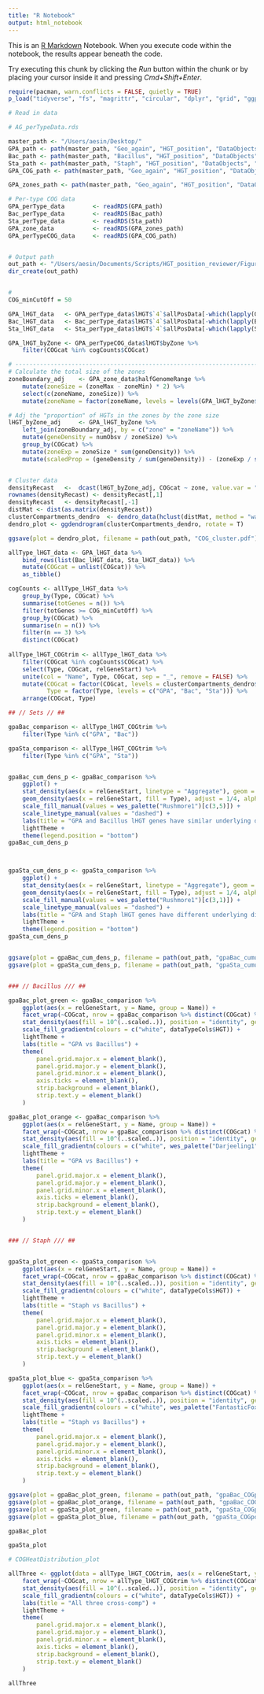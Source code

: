 ```yaml
---
title: "R Notebook"
output: html_notebook
---
```


This is an [R Markdown](http://rmarkdown.rstudio.com) Notebook. When you execute code within the notebook, the results appear beneath the code. 

Try executing this chunk by clicking the *Run* button within the chunk or by placing your cursor inside it and pressing *Cmd+Shift+Enter*. 

```r
require(pacman, warn.conflicts = FALSE, quietly = TRUE)
p_load("tidyverse", "fs", "magrittr", "circular", "dplyr", "grid", "ggplot2", "ggdendro")


```


```r
# Read in data

# AG_perTypeData.rds

master_path <- "/Users/aesin/Desktop/"
GPA_path <- path(master_path, "Geo_again", "HGT_position", "DataObjects", "AG_perTypeData.rds")
Bac_path <- path(master_path, "Bacillus", "HGT_position", "DataObjects", "AG_perTypeData.rds")
Sta_path <- path(master_path, "Staph", "HGT_position", "DataObjects", "AG_perTypeData.rds")
GPA_COG_path <- path(master_path, "Geo_again", "HGT_position", "DataObjects", "AG_perTypeCOGData.rds")

GPA_zones_path <- path(master_path, "Geo_again", "HGT_position", "DataObjects", "AG_zoneBoundaries.rds")

# Per-type COG data
GPA_perType_data		<- readRDS(GPA_path)
Bac_perType_data		<- readRDS(Bac_path)
Sta_perType_data		<- readRDS(Sta_path)
GPA_zone_data			<- readRDS(GPA_zones_path)
GPA_perTypeCOG_data		<- readRDS(GPA_COG_path)


# Output path
out_path <- "/Users/aesin/Documents/Scripts/HGT_position_reviewer/Figures/COG_position_comp"
dir_create(out_path)


# 
COG_minCutOff = 50

GPA_lHGT_data	<- GPA_perType_data$lHGT$`4`$allPosData[-which(lapply(GPA_perType_data$lHGT$`4`$allPosData$COGcat, length) > 1),] %>% mutate(Type = "GPA")
Bac_lHGT_data	<- Bac_perType_data$lHGT$`4`$allPosData[-which(lapply(Bac_perType_data$lHGT$`4`$allPosData$COGcat, length) > 1),] %>% mutate(Type = "Bac")
Sta_lHGT_data	<- Sta_perType_data$lHGT$`4`$allPosData[-which(lapply(Sta_perType_data$lHGT$`4`$allPosData$COGcat, length) > 1),] %>% mutate(Type = "Sta")

```



```r

GPA_lHGT_byZone <- GPA_perTypeCOG_data$lHGT$byZone %>%
	filter(COGcat %in% cogCounts$COGcat)

# ------------------------------------------------------------------------------------- #
# Calculate the total size of the zones
zoneBoundary_adj	<- GPA_zone_data$halfGenomeRange %>%
	mutate(zoneSize = (zoneMax - zoneMin) * 2) %>%
	select(c(zoneName, zoneSize)) %>%
	mutate(zoneName = factor(zoneName, levels = levels(GPA_lHGT_byZone$zone)))

# Adj the "proportion" of HGTs in the zones by the zone size
lHGT_byZone_adj		<- GPA_lHGT_byZone %>%
	left_join(zoneBoundary_adj, by = c("zone" = "zoneName")) %>%
	mutate(geneDensity = numObsv / zoneSize) %>%
	group_by(COGcat) %>%
	mutate(zoneExp = zoneSize * sum(geneDensity)) %>%
	mutate(scaledProp = (geneDensity / sum(geneDensity)) - (zoneExp / sum(zoneExp)))


# Cluster data
densityRecast	<-  dcast(lHGT_byZone_adj, COGcat ~ zone, value.var = "Proportion")
rownames(densityRecast)	<- densityRecast[,1]
densityRecast	<- densityRecast[,-1]
distMat <- dist(as.matrix(densityRecast))
clusterCompartments_dendro	<- dendro_data(hclust(distMat, method = "ward.D2"))
dendro_plot <- ggdendrogram(clusterCompartments_dendro, rotate = T)

ggsave(plot = dendro_plot, filename = path(out_path, "COG_cluster.pdf"), device = "pdf", width = 6, height = 12)

```


```r
allType_lHGT_data <- GPA_lHGT_data %>% 
	bind_rows(list(Bac_lHGT_data, Sta_lHGT_data)) %>%
	mutate(COGcat = unlist(COGcat)) %>%
	as_tibble()

cogCounts <- allType_lHGT_data %>%
	group_by(Type, COGcat) %>%
	summarise(totGenes = n()) %>%
	filter(totGenes >= COG_minCutOff) %>%
	group_by(COGcat) %>%
	summarise(n = n()) %>%
	filter(n == 3) %>%
	distinct(COGcat)
	
allType_lHGT_COGtrim <- allType_lHGT_data %>% 
	filter(COGcat %in% cogCounts$COGcat) %>%
	select(Type, COGcat, relGeneStart) %>%
	unite(col = "Name", Type, COGcat, sep = "_", remove = FALSE) %>%
	mutate(COGcat = factor(COGcat, levels = clusterCompartments_dendro$labels$label),
		   Type = factor(Type, levels = c("GPA", "Bac", "Sta"))) %>% 
	arrange(COGcat, Type)
```


```r
## // Sets // ##

gpaBac_comparison <- allType_lHGT_COGtrim %>%
	filter(Type %in% c("GPA", "Bac"))

gpaSta_comparison <- allType_lHGT_COGtrim %>%
	filter(Type %in% c("GPA", "Sta"))


gpaBac_cum_dens_p <- gpaBac_comparison %>%
	ggplot() +
	stat_density(aes(x = relGeneStart, linetype = "Aggregate"), geom = "line", adjust = 1/4, size = 1) +
	geom_density(aes(x = relGeneStart, fill = Type), adjust = 1/4, alpha = 0.2, color = NA) +
	scale_fill_manual(values = wes_palette("Rushmore1")[c(3,5)]) +
	scale_linetype_manual(values = "dashed") +
	labs(title = "GPA and Bacillus lHGT genes have similar underlying distributions") +
	lightTheme +
	theme(legend.position = "bottom")
gpaBac_cum_dens_p



gpaSta_cum_dens_p <- gpaSta_comparison %>%
	ggplot() +
	stat_density(aes(x = relGeneStart, linetype = "Aggregate"), geom = "line", adjust = 1/4, size = 1) +
	geom_density(aes(x = relGeneStart, fill = Type), adjust = 1/4, alpha = 0.2, color = NA) +
	scale_fill_manual(values = wes_palette("Rushmore1")[c(3,1)]) +
	scale_linetype_manual(values = "dashed") +
	labs(title = "GPA and Staph lHGT genes have different underlying distributions") +
	lightTheme +
	theme(legend.position = "bottom")
gpaSta_cum_dens_p


ggsave(plot = gpaBac_cum_dens_p, filename = path(out_path, "gpaBac_cumulDensity.pdf"), device = "pdf", width = 10, height = 6)
ggsave(plot = gpaSta_cum_dens_p, filename = path(out_path, "gpaSta_cumulDensity.pdf"), device = "pdf", width = 10, height = 6)


### // Bacillus /// ##

gpaBac_plot_green <- gpaBac_comparison %>%
	ggplot(aes(x = relGeneStart, y = Name, group = Name)) +
	facet_wrap(~COGcat, nrow = gpaBac_comparison %>% distinct(COGcat) %>% nrow, strip.position = "right", scales = "free_y") +
	stat_density(aes(fill = 10^(..scaled..)), position = "identity", geom = "tile", n = 2000, adjust = 1/4) +
	scale_fill_gradientn(colours = c("white", dataTypeCols$HGT)) +
	lightTheme +
	labs(title = "GPA vs Bacillus") +
	theme(
		panel.grid.major.x = element_blank(),
		panel.grid.major.y = element_blank(),
		panel.grid.minor.x = element_blank(),
		axis.ticks = element_blank(),
		strip.background = element_blank(),
		strip.text.y = element_blank()
	)

gpaBac_plot_orange <- gpaBac_comparison %>%
	ggplot(aes(x = relGeneStart, y = Name, group = Name)) +
	facet_wrap(~COGcat, nrow = gpaBac_comparison %>% distinct(COGcat) %>% nrow, strip.position = "right", scales = "free_y") +
	stat_density(aes(fill = 10^(..scaled..)), position = "identity", geom = "tile", n = 2000, adjust = 1/4) +
	scale_fill_gradientn(colours = c("white", wes_palette("Darjeeling1")[4])) +
	lightTheme +
	labs(title = "GPA vs Bacillus") +
	theme(
		panel.grid.major.x = element_blank(),
		panel.grid.major.y = element_blank(),
		panel.grid.minor.x = element_blank(),
		axis.ticks = element_blank(),
		strip.background = element_blank(),
		strip.text.y = element_blank()
	)


### // Staph /// ##


gpaSta_plot_green <- gpaSta_comparison %>%
	ggplot(aes(x = relGeneStart, y = Name, group = Name)) +
	facet_wrap(~COGcat, nrow = gpaBac_comparison %>% distinct(COGcat) %>% nrow, strip.position = "right", scales = "free_y") +
	stat_density(aes(fill = 10^(..scaled..)), position = "identity", geom = "tile", n = 2000, adjust = 1/4) +
	scale_fill_gradientn(colours = c("white", dataTypeCols$HGT)) +
	lightTheme +
	labs(title = "Staph vs Bacillus") +
	theme(
		panel.grid.major.x = element_blank(),
		panel.grid.major.y = element_blank(),
		panel.grid.minor.x = element_blank(),
		axis.ticks = element_blank(),
		strip.background = element_blank(),
		strip.text.y = element_blank()
	)

gpaSta_plot_blue <- gpaSta_comparison %>%
	ggplot(aes(x = relGeneStart, y = Name, group = Name)) +
	facet_wrap(~COGcat, nrow = gpaBac_comparison %>% distinct(COGcat) %>% nrow, strip.position = "right", scales = "free_y") +
	stat_density(aes(fill = 10^(..scaled..)), position = "identity", geom = "tile", n = 2000, adjust = 1/4) +
	scale_fill_gradientn(colours = c("white", wes_palette("FantasticFox1")[3])) +
	lightTheme +
	labs(title = "Staph vs Bacillus") +
	theme(
		panel.grid.major.x = element_blank(),
		panel.grid.major.y = element_blank(),
		panel.grid.minor.x = element_blank(),
		axis.ticks = element_blank(),
		strip.background = element_blank(),
		strip.text.y = element_blank()
	)

ggsave(plot = gpaBac_plot_green, filename = path(out_path, "gpaBac_COGposition_full_green.pdf"), device = "pdf", width = 15, height = 12)
ggsave(plot = gpaBac_plot_orange, filename = path(out_path, "gpaBac_COGposition_full_orang.pdf"), device = "pdf", width = 15, height = 12)
ggsave(plot = gpaSta_plot_green, filename = path(out_path, "gpaSta_COGposition_full_green.pdf"), device = "pdf", width = 15, height = 12)
ggsave(plot = gpaSta_plot_blue, filename = path(out_path, "gpaSta_COGposition_full_blue.pdf"), device = "pdf", width = 15, height = 12)

```

```r

gpaBac_plot 

```

```r
gpaSta_plot
```



```r

# COGHeatDistribution_plot

allThree <- ggplot(data = allType_lHGT_COGtrim, aes(x = relGeneStart, y = Name, group = Name)) +
	facet_wrap(~COGcat, nrow = allType_lHGT_COGtrim %>% distinct(COGcat) %>% nrow, strip.position = "right", scales = "free_y") +
	stat_density(aes(fill = 10^(..scaled..)), position = "identity", geom = "tile", n = 2000, adjust = 1/4) +
	scale_fill_gradientn(colours = c("white", dataTypeCols$HGT)) +
	labs(title = "All three cross-comp") +
	lightTheme +
	theme(
		panel.grid.major.x = element_blank(),
		panel.grid.major.y = element_blank(),
		panel.grid.minor.x = element_blank(),
		axis.ticks = element_blank(),
		strip.background = element_blank(),
		strip.text.y = element_blank()
	)
	
allThree

```




























